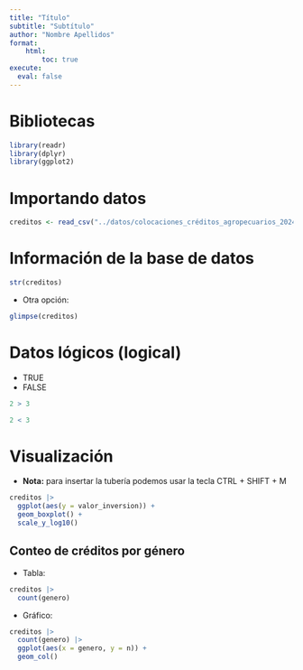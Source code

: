 ```yaml
---
title: "Título"
subtitle: "Subtítulo"
author: "Nombre Apellidos"
format: 
    html:
        toc: true
execute: 
  eval: false        
---
```


# Bibliotecas

```r
library(readr)
library(dplyr)
library(ggplot2)
```

# Importando datos

```r
creditos <- read_csv("../datos/colocaciones_créditos_agropecuarios_2024.csv")
```

# Información de la base de datos

```r
str(creditos)
```

- Otra opción:

```r
glimpse(creditos)
```


# Datos lógicos (logical)

- TRUE
- FALSE

```r
2 > 3
```

```r
2 < 3
```

# Visualización

- **Nota:** para insertar la tubería podemos usar la tecla CTRL + SHIFT + M

```r
creditos |> 
  ggplot(aes(y = valor_inversion)) +
  geom_boxplot() +
  scale_y_log10()
```


## Conteo de créditos por género

- Tabla:

```r
creditos |> 
  count(genero)
```


- Gráfico:

```r
creditos |> 
  count(genero) |> 
  ggplot(aes(x = genero, y = n)) +
  geom_col()
```

